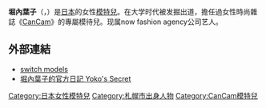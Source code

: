{{blpunsourced|time=2019-01-18T03:51:51+00:00}}
{{Infobox model 
| name          = 堀內葉子
| image         = 
| birth_name    = 
| birth_date    = {{Birth date and age|1982|8|10}}
| birth_place   = {{JPN}}[[北海道|北海道]][[札幌市|札幌市]]
| nationality   = [[日本人|日本人]]
| yearsactive   = 2001年－
| height        = {{height|ft=5|in=5}}
| haircolor     = 黑色
| eyecolor      = 棕色
| measurements  = 34C-22-34（US）
| weight        = 
| dress_size    = 
| shoe_size      = 38（EU）、7（US）
| agency        = [[Pearl_Co.,Ltd.|Pearl Co.,Ltd.]]
| alias         = 
| website       = [https://web.archive.org/web/20080123124143/http://www.jap.co.jp/horiuchi_yoko/ 堀內葉子官方網頁]
}}
'''堀內葉子'''（{{Jpn|j=堀内 葉子|kn=ほりうち ようこ|rm=Horiuchi Yoko}}，{{bd|1982年|8月10日|catIdx=Horiuchi Yoko}}）是[[日本|日本]]的女性[[模特兒|模特兒]]。在大学时代被发掘出道，擔任過女性時尚雜誌《[[CanCam|CanCam]]》的專屬模待兒。现属now fashion agency公司艺人。

==外部連結==
* [http://www.switchmodels.co.jp/ switch models] {{Wayback|url=http://www.switchmodels.co.jp/ |date=20210127124221 }}
* [http://ameblo.jp/yokosoyoko0810/ 堀內葉子的官方日記 Yoko's Secret] {{Wayback|url=http://ameblo.jp/yokosoyoko0810/ |date=20170204001753 }}

{{DEFAULTSORT:Horiuchi Yoko}}
[[Category:日本女性模特兒|Category:日本女性模特兒]]
[[Category:札幌市出身人物|Category:札幌市出身人物]]
[[Category:CanCam模特兒|Category:CanCam模特兒]]
{{japan-bio-stub}}